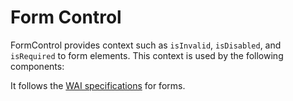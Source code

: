 
# Form Control

FormControl provides context such as `isInvalid`, `isDisabled`, and `isRequired`
to form elements. This context is used by the following components:

It follows the [WAI specifications](https://www.w3.org/WAI/tutorials/forms/) for
forms.
